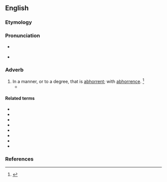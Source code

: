==English==

===Etymology===
{{suffix|abhorrent|ly|lang=en}}

===Pronunciation===
* {{a|US}} {{IPA|/æbˈhɔɹ.ənt.li/|/æbˈhɑɹ.ənt.li/|lang=en}}
* {{audio|en-us-abhorrently.ogg|Audio (US)|lang=en}}

===Adverb===
{{en-adv}}

# In a manner, or to a degree, that is [[abhorrent]]; with [[abhorrence]]. {{defdate|Early 19<sup>th</sup> century.}}<ref>{{R:SOED5|page=4}}</ref>
#* {{quote-journal|lang=en|date=June 1982|magazine=Texas Monthly|volume=10|issue=6|page=168|passage=From a basic belief that dropping a nuclear bomb would be an '''abhorrently''' immoral act, the bishop has taken the next step: he has tried to make a case that there is only one right way and one wrong way to avoid nuclear catastrophe.}}

====Related terms====
* {{l|en|abhor}}
* {{l|en|abhorred}}
* {{l|en|abhorrence}}
* {{l|en|abhorrency}}
* {{l|en|abhorrent}}
* {{l|en|abhorrer}}
* {{l|en|abhorrible}}
* {{l|en|abhorring}}

===References===
<references/>